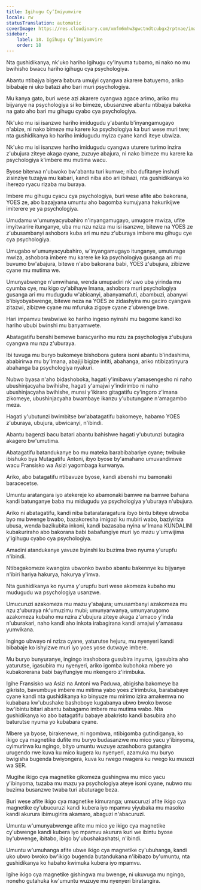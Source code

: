```yaml
---
title: Igihugu Cy’Imiyumvire
locale: rw
statusTranslation: automatic
coverImage: https://res.cloudinary.com/xmfm6mhw3gwctndtcubgx2rptnae/image/upload/v1741354419/small_cover_la_gran_rebelion_28716e29d2.webp
sidebar:
    label: 18. Igihugu Cy’Imiyumvire
    order: 18
---
```

Nta gushidikanya, nk'uko hariho Igihugu cy'Inyuma tubamo, ni nako no mu bwihisho bwacu hariho igihugu cya psychologiya.

Abantu ntibajya bigera babura umujyi cyangwa akarere batuyemo, ariko bibabaje ni uko batazi aho bari muri psychologiya.

Mu kanya gato, buri wese azi akarere cyangwa agace arimo, ariko mu bijyanye na psychologiya si ko bimeze, ubusanzwe abantu ntibajya bakeka na gato aho bari mu gihugu cyabo cya psychologiya.

Nk'uko mu isi isanzwe hariho imidugudu y'abantu b'inyangamugayo n'abize, ni nako bimeze mu karere ka psychologiya ka buri wese muri twe; nta gushidikanya ko hariho imidugudu myiza cyane kandi iteye ubwiza.

Nk'uko mu isi isanzwe hariho imidugudu cyangwa uturere turimo inzira z'ubujura ziteye akaga cyane, zuzuye abajura, ni nako bimeze mu karere ka psychologiya k'imbere mu mutima wacu.

Byose biterwa n'ubwoko bw'abantu turi kumwe; niba dufitanye inshuti zisinziye tuzajya mu kabari, kandi niba abo ari ibihazi, nta gushidikanya ko iherezo ryacu rizaba mu buraya.

Imbere mu gihugu cyacu cya psychologiya, buri wese afite abo bakorana, YOES ze, abo bazajyana umuntu aho bagomba kumujyana hakurikijwe imiterere ye ya psychologiya.

Umudamu w'umunyacyubahiro n'inyangamugayo, umugore mwiza, ufite imyitwarire itunganye, uba mu nzu nziza mu isi isanzwe, bitewe na YOES ze z'ubusambanyi ashobora kuba ari mu nzu z'uburaya imbere mu gihugu cye cya psychologiya.

Umugabo w'umunyacyubahiro, w'inyangamugayo itunganye, umuturage mwiza, ashobora imbere mu karere ke ka psychologiya gusanga ari mu buvumo bw'abajura, bitewe n'abo bakorana babi, YOES z'ubujura, zibizwe cyane mu mutima we.

Umunyabwenge n'umwihana, wenda umupadiri nk'uwo uba yirinda mu cyumba cye, mu kigo cy'abihaye Imana, ashobora muri psychologiya gusanga ari mu mudugudu w'abicanyi, abanyamafuti, abambuzi, abanywi b'ibiyobyabwenge, bitewe neza na YOES ze zidashyira mu gaciro cyangwa zitazwi, zibizwe cyane mu mfuruka zigoye cyane z'ubwenge bwe.

Hari impamvu twabwiwe ko hariho ingeso nyinshi mu bagome kandi ko hariho ububi bwinshi mu banyamwete.

Abatagatifu benshi bemewe baracyariho mu nzu za psychologiya z'ubujura cyangwa mu nzu z'uburaya.

Ibi tuvuga mu buryo bukomeye bishobora gutera isoni abantu b'indashima, ababirirwa mu by'Imana, abajiji bigize intiti, abahanga, ariko ntibizatinyura abahanga ba psychologiya nyakuri.

Nubwo byasa n'aho bidashoboka, hagati y'imibavu y'amasengesho ni naho ubushinjacyaha bwihishe, hagati y'amajwi y'indirimbo ni naho ubushinjacyaha bwihishe, munsi y'ikiraro gitagatifu cy'ingoro z'imana zikomeye, ubushinjacyaha bwambaye ikanzu y'ubutungane n'amagambo meza.

Hagati y'ubutunzi bwimbitse bw'abatagatifu bakomeye, habamo YOES z'uburaya, ubujura, ubwicanyi, n'ibindi.

Abantu bagenzi bacu batari abantu bahishwe hagati y'ubutunzi butagira akagero bw'umutima.

Abatagatifu batandukanye bo mu mateka barabibabariye cyane; twibuke ibishuko bya Mutagatifu Antoni, ibyo byose by'amahano umuvandimwe wacu Fransisko wa Asizi yagombaga kurwanya.

Ariko, abo batagatifu ntibavuze byose, kandi abenshi mu bamonaki baracecetse.

Umuntu aratangara iyo atekereje ko abamonaki bamwe na bamwe bahana kandi batunganye baba mu midugudu ya psychologiya y'uburaya n'ubujura.

Ariko ni abatagatifu, kandi niba batarataragatura ibyo bintu biteye ubwoba byo mu bwenge bwabo, bazakoresha imigozi ku mubiri wabo, baziyiriza ubusa, wenda bazikubita inkoni, kandi bazasaba nyina w'Imana KUNDALINI kubakuriraho abo bakorana babi babafungiye muri iyo mazu y'umwijima y'igihugu cyabo cya psychologiya.

Amadini atandukanye yavuze byinshi ku buzima bwo nyuma y'urupfu n'ibindi.

Ntibagakomeze kwangiza ubwonko bwabo abantu bakennye ku bijyanye n'ibiri hariya hakurya, hakurya y'imva.

Nta gushidikanya ko nyuma y'urupfu buri wese akomeza kubaho mu mudugudu wa psychologiya usanzwe.

Umucuruzi azakomeza mu mazu y'abajura; umusambanyi azakomeza mu nzu z'uburaya nk'umuzimu mubi; umunyarwanya, umunyarugomo azakomeza kubaho mu nzira z'ubujura ziteye akaga z'amaco y'inda n'uburakari, naho kandi aho inkota irabagirana kandi amajwi y'amasasu yumvikana.

Ingingo ubwayo ni nziza cyane, yaturutse hejuru, mu nyenyeri kandi bibabaje ko ishyizwe muri iyo yoes yose dutwaye imbere.

Mu buryo bunyuranye, ingingo irashobora gusubira inyuma, igasubira aho yaturutse, igasubira mu nyenyeri, ariko igomba kubohoka mbere yo kubakorerana babi bayifungiye mu nkengero z'irimbuka.

Igihe Fransisko wa Asizi na Antoni wa Paduwa, abigisha bakomeye ba gikristo, bavumbuye imbere mu mitima yabo yoes z'irimbuka, barababaye cyane kandi nta gushidikanya ko binyuze mu mirimo izira amakemwa no kubabara kw'ubushake bashoboye kugabanya ubwo bwoko bwose bw'ibintu bitari abantu babagamo imbere mu mutima wabo. Nta gushidikanya ko abo batagatifu babaye abakristo kandi basubira aho baturutse nyuma yo kubabara cyane.

Mbere ya byose, birakenewe, ni ngombwa, ntibigomba gutindiganya, ko ikigo cya magnetike dufite mu buryo budasanzwe mu mico yacu y'ibinyoma, cyimurirwa ku ngingo, bityo umuntu wuzuye azashobora gutangira urugendo rwe kuva ku mico kugera ku nyenyeri, azamuka mu buryo bwigisha bugenda bwiyongera, kuva ku rwego rwagera ku rwego ku musozi wa SER.

Mugihe ikigo cya magnetike gikomeza gushingwa mu mico yacu y'ibinyoma, tuzaba mu mazu ya psychologiya ateye isoni cyane, nubwo mu buzima busanzwe twaba turi abaturage beza.

Buri wese afite ikigo cya magnetike kimuranga; umucuruzi afite ikigo cya magnetike cy'ubucuruzi kandi kubera iyo mpamvu yiyubaka mu masoko kandi akurura ibimugirira akamaro, abaguzi n'abacuruzi.

Umuntu w'umunyabwenge afite mu mico ye ikigo cya magnetike cy'ubwenge kandi kubera iyo mpamvu akurura kuri we ibintu byose by'ubwenge, ibitabo, ibigo by'ubushakashatsi, n'ibindi.

Umuntu w'umuhanga afite ubwe ikigo cya magnetike cy'ubuhanga, kandi uko ubwo bwoko bw'ikigo bugenda butandukana n'ibibazo by'umuntu, nta gushidikanya ko habaho kwimuka kubera iyo mpamvu.

Igihe ikigo cya magnetike gishingwa mu bwenge, ni ukuvuga mu ngingo, noneho gutahuka kw'umuntu wuzuye mu nyenyeri biratangira.

